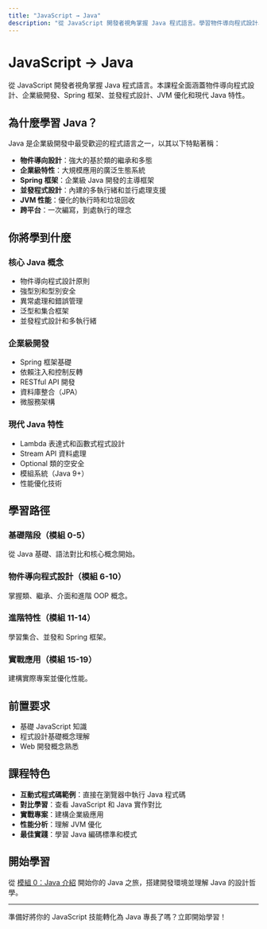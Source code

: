 ```yaml
---
title: "JavaScript → Java"
description: "從 JavaScript 開發者視角掌握 Java 程式語言。學習物件導向程式設計、企業級開發、Spring 框架和現代 Java 特性。"
---
```


# JavaScript → Java

從 JavaScript 開發者視角掌握 Java 程式語言。本課程全面涵蓋物件導向程式設計、企業級開發、Spring 框架、並發程式設計、JVM 優化和現代 Java 特性。

## 為什麼學習 Java？

Java 是企業級開發中最受歡迎的程式語言之一，以其以下特點著稱：

- **物件導向設計**：強大的基於類的繼承和多態
- **企業級特性**：大規模應用的廣泛生態系統
- **Spring 框架**：企業級 Java 開發的主導框架
- **並發程式設計**：內建的多執行緒和並行處理支援
- **JVM 性能**：優化的執行時和垃圾回收
- **跨平台**：一次編寫，到處執行的理念

## 你將學到什麼

### 核心 Java 概念
- 物件導向程式設計原則
- 強型別和型別安全
- 異常處理和錯誤管理
- 泛型和集合框架
- 並發程式設計和多執行緒

### 企業級開發
- Spring 框架基礎
- 依賴注入和控制反轉
- RESTful API 開發
- 資料庫整合（JPA）
- 微服務架構

### 現代 Java 特性
- Lambda 表達式和函數式程式設計
- Stream API 資料處理
- Optional 類的空安全
- 模組系統（Java 9+）
- 性能優化技術

## 學習路徑

### 基礎階段（模組 0-5）
從 Java 基礎、語法對比和核心概念開始。

### 物件導向程式設計（模組 6-10）
掌握類、繼承、介面和進階 OOP 概念。

### 進階特性（模組 11-14）
學習集合、並發和 Spring 框架。

### 實戰應用（模組 15-19）
建構實際專案並優化性能。

## 前置要求

- 基礎 JavaScript 知識
- 程式設計基礎概念理解
- Web 開發概念熟悉

## 課程特色

- **互動式程式碼範例**：直接在瀏覽器中執行 Java 程式碼
- **對比學習**：查看 JavaScript 和 Java 實作對比
- **實戰專案**：建構企業級應用
- **性能分析**：理解 JVM 優化
- **最佳實踐**：學習 Java 編碼標準和模式

## 開始學習

從 [模組 0：Java 介紹](/js2java/module-00-java-introduction) 開始你的 Java 之旅，搭建開發環境並理解 Java 的設計哲學。

---

準備好將你的 JavaScript 技能轉化為 Java 專長了嗎？立即開始學習！ 